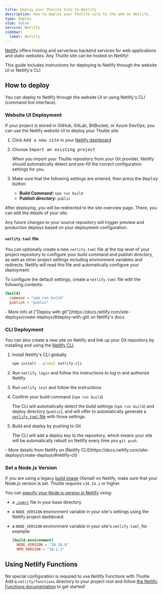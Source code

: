 ```yaml
---
title: Deploy your Thulite Site to Netlify
description: How to deploy your Thulite site to the web on Netlify.
type: deploy
stub: false
service: Netlify
sidebar:
  label: Netlify
---
```


[Netlify](https://netlify.com) offers hosting and serverless backend services for web applications and static websites. Any Thulite site can be hosted on Netlify!

This guide includes instructions for deploying to Netlify through the website UI or Netlify's CLI.

## How to deploy

You can deploy to Netlify through the website UI or using Netlify's CLI (command line interface).

### Website UI Deployment

If your project is stored in GitHub, GitLab, BitBucket, or Azure DevOps, you can use the Netlify website UI to deploy your Thulite site.

1. Click <kbd>Add a new site</kbd> in your [Netlify dashboard](https://app.netlify.com/)

2. Choose <kbd>Import an existing project</kbd>

    When you import your Thulite repository from your Git provider, Netlify should automatically detect and pre-fill the correct configuration settings for you.

3. Make sure that the following settings are entered, then press the <kbd>Deploy</kbd> button:

    - **Build Command:** `npm run build`
    - **Publish directory:** `public`

 After deploying, you will be redirected to the site overview page. There, you can edit the details of your site.

Any future changes to your source repository will trigger preview and production deploys based on your deployment configuration.

#### `netlify.toml` file

You can optionally create a new `netlify.toml` file at the top level of your project repository to configure your build command and publish directory, as well as other project settings including environment variables and redirects. Netlify will read this file and automatically configure your deployment.

To configure the default settings, create a `netlify.toml` file with the following contents:

```toml
[build]
  command = "npm run build"
  publish = "public"
```

<List emoji="books">
- More info at ["Deploy with git"](https://docs.netlify.com/site-deploys/create-deploys/#deploy-with-git) on Netlify's docs
</List>

### CLI Deployment

You can also create a new site on Netlify and link up your Git repository by installing and using the [Netlify CLI](https://cli.netlify.com/).


1. Install Netlify's CLI globally

    ```bash
    npm install --global netlify-cli
    ```

2. Run `netlify login` and follow the instructions to log in and authorize Netlify
3. Run `netlify init` and follow the instructions
4. Confirm your build command (`npm run build`)

    The CLI will automatically detect the build settings (`npm run build`) and deploy directory (`public`), and will offer to automatically generate a [`netlify.toml` file](#netlifytoml-file) with those settings.

5. Build and deploy by pushing to Git

    The CLI will add a deploy key to the repository, which means your site will be automatically rebuilt on Netlify every time you `git push`.

<List emoji="books">
- More details from Netlify on [Netlify CLI](https://docs.netlify.com/site-deploys/create-deploys/#netlify-cli)
</List>

### Set a Node.js Version

If you are using a legacy [build image](https://docs.netlify.com/configure-builds/get-started/#build-image-selection) (Xenial) on Netlify, make sure that your Node.js version is set. Thulite requires `v18.14.1` or higher.

You can [specify your Node.js version in Netlify](https://docs.netlify.com/configure-builds/manage-dependencies/#node-js-and-javascript) using:
- a [`.nvmrc`](https://github.com/nvm-sh/nvm#nvmrc) file in your base directory.
- a `NODE_VERSION` environment variable in your site's settings using the Netlify project dashboard.
- a `NODE_VERSION` environment variable in your site's `netlify.toml`, for example:

    ```toml
    [build.environment]
      NODE_VERSION = "20.10.0"
      NPM_VERSION = "10.2.3"
    ```

## Using Netlify Functions

No special configuration is required to use Netlify Functions with Thulite. Add a `netlify/functions` directory to your project root and follow [the Netlify Functions documentation](https://docs.netlify.com/functions/overview/) to get started!
